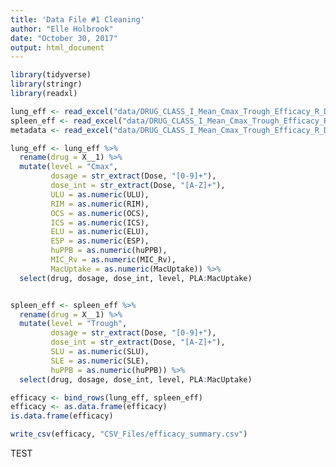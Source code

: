 ```yaml
---
title: 'Data File #1 Cleaning'
author: "Elle Holbrook"
date: "October 30, 2017"
output: html_document
---
```


```r
library(tidyverse)
library(stringr)
library(readxl)
```

```r
lung_eff <- read_excel("data/DRUG_CLASS_I_Mean_Cmax_Trough_Efficacy_R_DATA_ANALYSIS.xlsx", skip = 1, n_max = 12)
spleen_eff <- read_excel("data/DRUG_CLASS_I_Mean_Cmax_Trough_Efficacy_R_DATA_ANALYSIS.xlsx", skip = 16, n_max = 11)
metadata <- read_excel("data/DRUG_CLASS_I_Mean_Cmax_Trough_Efficacy_R_DATA_ANALYSIS.xlsx", skip = 28, n_max = 24, col_names = FALSE)
```

```r
lung_eff <- lung_eff %>% 
  rename(drug = X__1) %>% 
  mutate(level = "Cmax",
         dosage = str_extract(Dose, "[0-9]+"),
         dose_int = str_extract(Dose, "[A-Z]+"),
         ULU = as.numeric(ULU),
         RIM = as.numeric(RIM),
         OCS = as.numeric(OCS),
         ICS = as.numeric(ICS),
         ELU = as.numeric(ELU),
         ESP = as.numeric(ESP),
         huPPB = as.numeric(huPPB),
         MIC_Rv = as.numeric(MIC_Rv),
         MacUptake = as.numeric(MacUptake)) %>%
  select(drug, dosage, dose_int, level, PLA:MacUptake)


spleen_eff <- spleen_eff %>% 
  rename(drug = X__1) %>% 
  mutate(level = "Trough",
         dosage = str_extract(Dose, "[0-9]+"),
         dose_int = str_extract(Dose, "[A-Z]+"),
         SLU = as.numeric(SLU),
         SLE = as.numeric(SLE),
         huPPB = as.numeric(huPPB)) %>% 
  select(drug, dosage, dose_int, level, PLA:MacUptake)
```

```r
efficacy <- bind_rows(lung_eff, spleen_eff)
efficacy <- as.data.frame(efficacy)
is.data.frame(efficacy)
```

```r
write_csv(efficacy, "CSV_Files/efficacy_summary.csv")
```

TEST